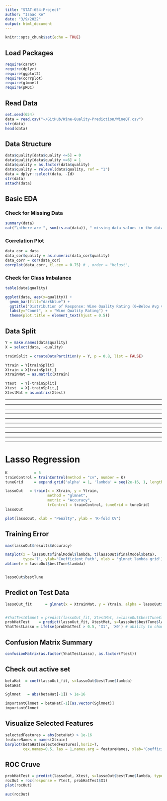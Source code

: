 ```yaml
---
title: "STAT-654-Project"
author: "Isaac Ke"
date: "3/9/2022"
output: html_document
---
```


```r
knitr::opts_chunk$set(echo = TRUE)

```

## Load Packages
```r
require(caret)
require(dplyr)
require(ggplot2)
require(corrplot)
require(glmnet)
require(pROC)
```

## Read Data
```r
set.seed(654)
data = read.csv("~/GitHub/Wine-Quality-Prediction/WineQT.csv")
str(data)
head(data)
```

## Data Structure
``` r
data$quality[data$quality <=5] = 0
data$quality[data$quality >=6] = 1
data$quality = as.factor(data$quality)
data$quality = relevel(data$quality, ref = "1")
data = dplyr::select(data, -Id)
str(data)
attach(data)
```

## Basic EDA
### Check for Missing Data
```r
summary(data)
cat("\nthere are ", sum(is.na(data)), " missing data values in the dataset")
```

### Correlation Plot
```r
data_cor = data
data_cor$quality = as.numeric(data_cor$quality)
data_corr = cor(data_cor)
corrplot(data_corr, tl.cex = 0.75) # , order = "hclust",
```

### Check for Class Imbalance
```r
table(data$quality)

ggplot(data, aes(x=quality)) + 
  geom_bar(fill="darkblue") + 
  ggtitle("Distribution of Response: Wine Quality Rating (0=Below Avg vs. 1=Above Avg)") +
  labs(y="Count", x = "Wine Quality Rating") +
  theme(plot.title = element_text(hjust = 0.5))

```

## Data Split
``` r
Y = make.names(data$quality)
X = select(data, -quality) 

trainSplit = createDataPartition(y = Y, p = 0.8, list = FALSE)

Ytrain = Y[trainSplit]
Xtrain = X[trainSplit,]
XtrainMat = as.matrix(Xtrain)

Ytest  = Y[-trainSplit]
Xtest  = X[-trainSplit,]
XtestMat = as.matrix(Xtest)
```

**********************************************************************************
**********************************************************************************
**********************************************************************************
**********************************************************************************
**********************************************************************************
**********************************************************************************
**********************************************************************************
**********************************************************************************
**********************************************************************************
**********************************************************************************


# Lasso Regression
```r
K            = 5
trainControl = trainControl(method = "cv", number = K)
tuneGrid     = expand.grid('alpha' = 1, 'lambda' = seq(2e-16, 1, length.out = 10))

lassoOut   = train(x = Xtrain, y = Ytrain,
                   method = "glmnet",
                   metric = "Accuracy",
                   trControl = trainControl, tuneGrid = tuneGrid)
lassoOut
```

```r
plot(lassoOut, xlab = "Penalty", ylab = 'K-fold CV')
```

## Training Error 
```r
max(lassoOut$results$Accuracy)
```

```r
matplot(x = lassoOut$finalModel$lambda, t(lassoOut$finalModel$beta),
        type='l', ylab='Coefficient Path', xlab = 'glmnet lambda grid')
abline(v = lassoOut$bestTune$lambda)


lassoOut$bestTune
```


## Predict on Test Data
```r
lassoOut_fit      = glmnet(x = XtrainMat, y = Ytrain, alpha = lassoOut$bestTune$alpha, family = 'binomial')


#YhatTestGlmnet = predict(lassoOut_fit, XtestMat, s=lassoOut$bestTune$lambda, type = 'class')
probHatTest    = predict(lassoOut_fit, XtestMat, s=lassoOut$bestTune$lambda, type = 'response')
YhatTestLasso = ifelse(probHatTest > 0.5, 'X1', 'X0') # ability to change treshold 

```


## Confusion Matrix Summary
```r
confusionMatrix(as.factor(YhatTestLasso), as.factor(Ytest))
```

## Check out active set
```r
betaHat  = coef(lassoOut_fit, s=lassoOut$bestTune$lambda)
betaHat

Sglmnet   = abs(betaHat[-1]) > 1e-16

importantGlmnet = betaHat[-1][as.vector(Sglmnet)]
importantGlmnet
```


## Visualize Selected Features
```r
selectedFeatures = abs(betaHat) > 1e-16
featureNames = names(Xtrain)
barplot(betaHat[selectedFeatures],horiz=T,
        cex.names=0.5, las = 1,names.arg = featureNames, xlab='Coefficient')
```


## ROC Cruve
```r
probHatTest = predict(lassoOut, Xtest, s=lassoOut$bestTune$lambda, type = 'prob')
rocOut = roc(response = Ytest, probHatTest$X1)
plot(rocOut)
```

```r
auc(rocOut)
```